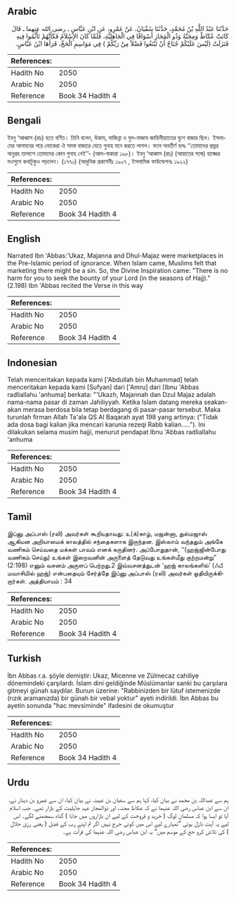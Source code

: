 ## Arabic


<div dir="rtl" lang="ar" style={{fontSize:'larger',backgroundColor:'#f8f9fa',padding:20}}>
حَدَّثَنَا عَبْدُ اللَّهِ بْنُ مُحَمَّدٍ، حَدَّثَنَا سُفْيَانُ، عَنْ عَمْرٍو، عَنِ ابْنِ عَبَّاسٍ ـ رضى الله عنهما ـ قَالَ كَانَتْ عُكَاظٌ وَمِجَنَّةُ وَذُو الْمَجَازِ أَسْوَاقًا فِي الْجَاهِلِيَّةِ، فَلَمَّا كَانَ الإِسْلاَمُ فَكَأَنَّهُمْ تَأَثَّمُوا فِيهِ فَنَزَلَتْ ‏(‏لَيْسَ عَلَيْكُمْ جُنَاحٌ أَنْ تَبْتَغُوا فَضْلاً مِنْ رَبِّكُمْ ‏)‏ فِي مَوَاسِمِ الْحَجِّ، قَرَأَهَا ابْنُ عَبَّاسٍ‏.‏
</div>
<div style={{backgroundColor:'#f8f9fa',padding:20, marginBottom: 10}}><table> <thead> <tr> <th>References:</th> <th></th> </tr> </thead> <tbody><tr><td>Hadith No</td><td>2050</td></tr><tr><td>Arabic No</td><td>2050</td></tr><tr><td>Reference</td><td>Book 34 Hadith 4</td></tr></tbody></table></div>

## Bengali


<div dir="ltr" lang="bn" style={{fontSize:'larger',backgroundColor:'#f8f9fa',padding:20}}>
ইবনু ‘আব্বাস (রাঃ) হতে বর্ণিত। তিনি বলেন, উকায, মাজিন্না ও যুল-মাজায জাহিলীয়্যাতের যুগে বাজার ছিল। ইসলামের আগমনের পরে লোকেরা ঐ সমস্ত বাজারে যেতে গুনাহ মনে করতে লাগল। ফলে অবতীর্ণ হলঃ ‘‘তোমাদের প্রভুর অনুগ্রহ তালাশে তোমাদের কোন গুনাহ নেই’’- (আল-বাকারা ১৯৮)। ইবনু ‘আব্বাস (রাঃ) (আয়াতের সঙ্গে) হাজ্জের মওসুমে কথাটুকুও পড়লেন। (১৭৭০) (আধুনিক প্রকাশনীঃ ১৯০৭ , ইসলামিক ফাউন্ডেশনঃ ১৯২২)
</div>
<div style={{backgroundColor:'#f8f9fa',padding:20, marginBottom: 10}}><table> <thead> <tr> <th>References:</th> <th></th> </tr> </thead> <tbody><tr><td>Hadith No</td><td>2050</td></tr><tr><td>Arabic No</td><td>2050</td></tr><tr><td>Reference</td><td>Book 34 Hadith 4</td></tr></tbody></table></div>

## English


<div dir="ltr" lang="en" style={{fontSize:'larger',backgroundColor:'#f8f9fa',padding:20}}>
Narrated Ibn 'Abbas:'Ukaz, Majanna and Dhul-Majaz were marketplaces in the Pre-Islamic period of ignorance. When Islam came, Muslims felt that marketing there might be a sin. So, the Divine Inspiration came: "There is no harm for you to seek the bounty of your Lord (in the seasons of Hajj)." (2.198) Ibn 'Abbas recited the Verse in this way
</div>
<div style={{backgroundColor:'#f8f9fa',padding:20, marginBottom: 10}}><table> <thead> <tr> <th>References:</th> <th></th> </tr> </thead> <tbody><tr><td>Hadith No</td><td>2050</td></tr><tr><td>Arabic No</td><td>2050</td></tr><tr><td>Reference</td><td>Book 34 Hadith 4</td></tr></tbody></table></div>

## Indonesian


<div dir="ltr" lang="id" style={{fontSize:'larger',backgroundColor:'#f8f9fa',padding:20}}>
Telah menceritakan kepada kami ['Abdullah bin Muhammad] telah menceritakan kepada kami [Sufyan] dari ['Amru] dari [Ibnu 'Abbas radliallahu 'anhuma] berkata: "'Ukazh, Majannah dan Dzul Majaz adalah nama-nama pasar di zaman Jahiliyyah. Ketika Islam datang mereka seakan-akan merasa berdosa bila tetap berdagang di pasar-pasar tersebut. Maka turunlah firman Allah Ta'ala QS Al Baqarah ayat 198 yang artinya: ("Tidak ada dosa bagi kalian jika mencari karunia rezeqi Rabb kalian….."). Ini dilakukan selama musim hajji, menurut pendapat Ibnu 'Abbas radliallahu 'anhuma
</div>
<div style={{backgroundColor:'#f8f9fa',padding:20, marginBottom: 10}}><table> <thead> <tr> <th>References:</th> <th></th> </tr> </thead> <tbody><tr><td>Hadith No</td><td>2050</td></tr><tr><td>Arabic No</td><td>2050</td></tr><tr><td>Reference</td><td>Book 34 Hadith 4</td></tr></tbody></table></div>

## Tamil


<div dir="ltr" lang="ta" style={{fontSize:'larger',backgroundColor:'#f8f9fa',padding:20}}>
இப்னு அப்பாஸ் (ரலி) அவர்கள் கூறியதாவது: உ(க்)காழ், மஜன்னா, துல்மஜாஸ் ஆகியன அறியாமைக் காலத்தில் சந்தைகளாக இருந்தன. இஸ்லாம் வந்ததும் அங்கே வணிகம் செய்வதை மக்கள் பாவம் எனக் கருதினர். அப்போதுதான், ‘‘(ஹஜ்ஜின்போது வணிகம் செய்து) உங்கள் இறைவனின் அருளைத் தேடுவது உங்கள்மீது குற்றமன்று” (2:198) எனும் வசனம் அருளப் பெற்றது.2 இவ்வசனத்துடன் ‘ஹஜ் காலங்களில்’ (ஃபீ மவாசிமில் ஹஜ்) என்பதையும் சேர்த்தே இப்னு அப்பாஸ் (ரலி) அவர்கள் ஓதியிருக்கிறார்கள். அத்தியாயம் : 34
</div>
<div style={{backgroundColor:'#f8f9fa',padding:20, marginBottom: 10}}><table> <thead> <tr> <th>References:</th> <th></th> </tr> </thead> <tbody><tr><td>Hadith No</td><td>2050</td></tr><tr><td>Arabic No</td><td>2050</td></tr><tr><td>Reference</td><td>Book 34 Hadith 4</td></tr></tbody></table></div>

## Turkish


<div dir="ltr" lang="tr" style={{fontSize:'larger',backgroundColor:'#f8f9fa',padding:20}}>
İbn Abbas r.a. şöyle demiştir: Ukaz, Micenne ve Zülmecaz cahiliye dönemindeki çarşılardı. İslam dini geldiğinde Müslümanlar sanki bu çarşılara gitmeyi günah saydılar. Bunun üzerine: "Rabbinizden bir lütuf istemenizde (rızık aramanızda) bir günah bir vebal yoktur" ayeti indirildi. İbn Abbas bu ayetin sonunda "hac mevsiminde" ifadesini de okumuştur
</div>
<div style={{backgroundColor:'#f8f9fa',padding:20, marginBottom: 10}}><table> <thead> <tr> <th>References:</th> <th></th> </tr> </thead> <tbody><tr><td>Hadith No</td><td>2050</td></tr><tr><td>Arabic No</td><td>2050</td></tr><tr><td>Reference</td><td>Book 34 Hadith 4</td></tr></tbody></table></div>

## Urdu


<div dir="rtl" lang="ur" style={{fontSize:'larger',backgroundColor:'#f8f9fa',padding:20}}>
ہم سے عبداللہ بن محمد نے بیان کیا، کہا ہم سے سفیان بن عیینہ نے بیان کیا، ان سے عمرو بن دینار نے، ان سے ابن عباس رضی اللہ عنہما نے کہ عکاظ مجنہ، اور ذوالمجاز عہد جاہلیت کے بازار تھے۔ جب اسلام آیا تو ایسا ہوا کہ مسلمان لوگ ( خرید و فروخت کے لیے ان بازاروں میں جانا ) گناہ سمجھنے لگے۔ اس لیے یہ آیت نازل ہوئی ”تمہارے لیے اس میں کوئی حرج نہیں اگر تم اپنے رب کے فضل ( یعنی رزق حلال ) کی تلاش کرو حج کے موسم میں“ یہ ابن عباس رضی اللہ عنہما کی قرآت ہے۔
</div>
<div style={{backgroundColor:'#f8f9fa',padding:20, marginBottom: 10}}><table> <thead> <tr> <th>References:</th> <th></th> </tr> </thead> <tbody><tr><td>Hadith No</td><td>2050</td></tr><tr><td>Arabic No</td><td>2050</td></tr><tr><td>Reference</td><td>Book 34 Hadith 4</td></tr></tbody></table></div>